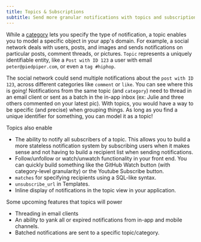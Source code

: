 ```yaml
---
title: Topics & Subscriptions
subtitle: Send more granular notifications with topics and subscriptions
---
```


While a [category](/docs/categories) lets you specify the type of notification,
a topic enables you to model a specific object in your app's domain.
For example, a social network deals with users, posts, and images and sends notifications
on particular posts, comment threads, or pictures. `Topic` represents a uniquely identifiable entity,
like a `Post with ID 123` a user with email `peter@piedpiper.com`, or even a `tag #hiphop`.

The social network could send multiple notifications about the `post with ID 123`,
across different categories like `comment` or `like`. You can see where this is going!
Notifications from the same topic (and `category`) need to thread in an email client
or sent as a batch in the in-app inbox (ex: Julie and three others commented on your latest pic).
With topics, you would have a way to be specific (and precise) when grouping things.
As long as you find a unique identifier for something, you can model it as a topic!

Topics also enable

- The ability to notify all subscribers of a topic. This allows you to build a more stateless
  notification system by subscribing users when it makes sense and not having to build a
  recipient list when sending notifications.
- Follow/unfollow or watch/unwatch functionality in your front end. You can quickly build something
  like the GitHub Watch button (with category-level granularity) or the Youtube Subscribe button.
- `matches` for specifying recipients using a SQL-like syntax.
- `unsubscribe_url` in Templates.
- Inline display of notifications in the topic view in your application.

Some upcoming features that topics will power

- Threading in email clients
- An ability to yank all or expired notifications from in-app and mobile channels.
- Batched notifications are sent to a specific topic/category.
